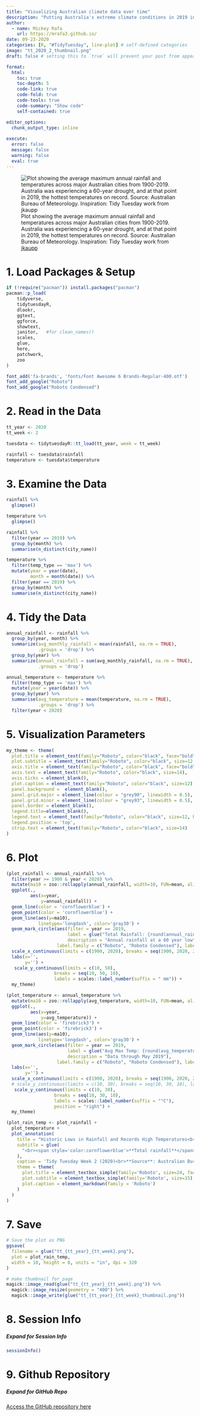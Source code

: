 ```yaml
---
title: "Visualizing Australian climate data over time"
description: "Putting Australia's extreme climate conditions in 2019 into historical context"
author:
  - name: Mickey Rafa
    url: https://mrafa3.github.io/
date: 09-23-2020
categories: [R, "#TidyTuesday", line-plot] # self-defined categories
image: "tt_2020_2_thumbnail.png"
draft: false # setting this to `true` will prevent your post from appearing on your listing page until you're ready!

format:
  html:
    toc: true
    toc-depth: 5
    code-link: true
    code-fold: true
    code-tools: true
    code-summary: "Show code"
    self-contained: true

editor_options: 
  chunk_output_type: inline
  
execute: 
  error: false
  message: false
  warning: false
  eval: true
---
```


![Plot showing the average maximum annual rainfall and temperatures across major Australian cities from 1900-2019. Australia was experiencing a 60-year drought, and at that point in 2019, the hottest temperatures on record. Source: Australian Bureau of Meteorology. Inspiration: Tidy Tuesday work from [jkaupp](https://github.com/jkaupp/tidytuesdays/tree/master/2020/week2)](tt_2020_2.png){#fig-1}

# 1. Load Packages & Setup

```r
if (!require("pacman")) install.packages("pacman")
pacman::p_load(
    tidyverse,
    tidytuesdayR,
    dlookr,
    ggtext,
    ggforce,
    showtext,
    janitor,   #for clean_names()
    scales,
    glue,
    here,
    patchwork,
    zoo
)    

font_add('fa-brands', 'fonts/Font Awesome 6 Brands-Regular-400.otf')
font_add_google("Roboto")
font_add_google("Roboto Condensed")
```

# 2. Read in the Data

```r
tt_year <- 2020
tt_week <- 2

tuesdata <- tidytuesdayR::tt_load(tt_year, week = tt_week)

rainfall <- tuesdata$rainfall
temperature <- tuesdata$temperature
```

# 3. Examine the Data 

```r
rainfall %>%
  glimpse()

temperature %>% 
  glimpse()
```

```r
rainfall %>% 
  filter(year == 2019) %>% 
  group_by(month) %>% 
  summarise(n_distinct(city_name))

temperature %>% 
  filter(temp_type == 'max') %>% 
  mutate(year = year(date),
         month = month(date)) %>% 
  filter(year == 2019) %>% 
  group_by(month) %>% 
  summarise(n_distinct(city_name))
```

# 4. Tidy the Data 

```r
annual_rainfall <- rainfall %>% 
  group_by(year, month) %>% 
  summarize(avg_monthly_rainfall = mean(rainfall, na.rm = TRUE),
            .groups = 'drop') %>% 
  group_by(year) %>% 
  summarize(annual_rainfall = sum(avg_monthly_rainfall, na.rm = TRUE),
            .groups = 'drop')

annual_temperature <- temperature %>% 
  filter(temp_type == 'max') %>% 
  mutate(year = year(date)) %>% 
  group_by(year) %>% 
  summarise(avg_temperature = mean(temperature, na.rm = TRUE),
            .groups = 'drop') %>% 
  filter(year < 2020)
```

# 5. Visualization Parameters 

```r
my_theme <- theme(
  plot.title = element_text(family="Roboto", color="black", face="bold", size=24, hjust=0), 
  plot.subtitle = element_text(family="Roboto", color="black", size=12, hjust=0), 
  axis.title = element_text(family="Roboto", color="black", face="bold", size=12), 
  axis.text = element_text(family="Roboto", color="black", size=14), 
  axis.ticks = element_blank(),
  plot.caption = element_text(family="Roboto", color="black", size=12), 
  panel.background =  element_blank(), 
  panel.grid.major = element_line(colour = "grey90", linewidth = 0.5),
  panel.grid.minor = element_line(colour = "grey93", linewidth = 0.5),
  panel.border = element_blank(), 
  legend.title=element_blank(), 
  legend.text = element_text(family="Roboto", color="black", size=12, hjust=0),
  legend.position = 'top',
  strip.text = element_text(family="Roboto", color="black", size=14)
)
```

# 6. Plot 

```r
(plot_rainfall <- annual_rainfall %>% 
  filter(year >= 1900 & year < 2020) %>% 
  mutate(ma10 = zoo::rollapply(annual_rainfall, width=10, FUN=mean, align='right', partial = TRUE)) %>% 
  ggplot(.,
         aes(x=year,
             y=annual_rainfall)) + 
  geom_line(color = 'cornflowerblue') + 
  geom_point(color = 'cornflowerblue') + 
  geom_line(aes(y=ma10), 
            linetype='longdash', color='gray30') + 
  geom_mark_circle(aes(filter = year == 2019, 
                       label = glue("Total Rainfall: {round(annual_rainfall,1)} mm"), 
                       description = "Annual rainfall at a 60 year low"), 
                   label.family = c("Roboto", "Roboto Condensed"), label.buffer = unit(6, "cm"), label.fontsize = 10) + 
  scale_x_continuous(limits = c(1900, 2020), breaks = seq(1900, 2020, 20)) +
  labs(x='',
       y='') + 
   scale_y_continuous(limits = c(10, 50), 
                  breaks = seq(10, 50, 10),
                  labels = scales::label_number(suffix = " mm")) + 
  my_theme)
```

```r
(plot_temperature <- annual_temperature %>% 
  mutate(ma10 = zoo::rollapply(avg_temperature, width=10, FUN=mean, align='right', partial = TRUE)) %>% 
  ggplot(.,
         aes(x=year,
             y=avg_temperature)) + 
  geom_line(color = 'firebrick3') + 
  geom_point(color = 'firebrick3') + 
  geom_line(aes(y=ma10),
            linetype='longdash', color='gray30') + 
  geom_mark_circle(aes(filter = year == 2019, 
                       label = glue("Avg Max Temp: {round(avg_temperature, 1)}°C"),
                       description = "Data through May 2019"), 
                   label.family = c("Roboto", "Roboto Condensed"), label.buffer = unit(6, "cm"), label.fontsize = 10) + 
  labs(x='',
       y='') + 
  scale_x_continuous(limits = c(1900, 2020), breaks = seq(1900, 2020, 20)) +
  # scale_y_continuous(limits = c(10, 30), breaks = seq(10, 30, 10), label = label_number(unit = "° C", sep = ""), position = "right") +
   scale_y_continuous(limits = c(10, 30), 
                  breaks = seq(10, 30, 10),
                  labels = scales::label_number(suffix = "°C"),
                  position = "right") + 
  my_theme)
```

```r
(plot_rain_temp <- plot_rainfall + 
  plot_temperature + 
  plot_annotation(
    title = "Historic Lows in Rainfall and Records High Temperatures<br>a Factor in Australia's Devastating Wildfires",
    subtitle = glue(
      "<br><span style='color:cornflowerblue'>**Total rainfall**</span> and <span style='color:firebrick3'>**average maximum temperature**</span> across Australian cities from 1900 to 2019<br>10-year moving average shown as dotted line"
    ),
    caption = 'Tidy Tuesday Week 2 (2020)<br>**Source**: Australian Bureau of Meterology',
    theme = theme(
      plot.title = element_textbox_simple(family='Roboto', size=24, face='bold'),
      plot.subtitle = element_textbox_simple(family='Roboto', size=15),
      plot.caption = element_markdown(family = 'Roboto')
    )
  )
)
```

# 7. Save 

```r
# Save the plot as PNG
ggsave(
  filename = glue("tt_{tt_year}_{tt_week}.png"),
  plot = plot_rain_temp,
  width = 10, height = 8, units = "in", dpi = 320
)

# make thumbnail for page
magick::image_read(glue("tt_{tt_year}_{tt_week}.png")) %>%
  magick::image_resize(geometry = "400") %>%
  magick::image_write(glue("tt_{tt_year}_{tt_week}_thumbnail.png"))
```

# 8. Session Info

::: {.callout-tip collapse="true"}
##### Expand for Session Info

```r
sessionInfo()
```
:::

# 9. Github Repository 

::: {.callout-tip collapse="true"}

##### Expand for GitHub Repo
 
[Access the GitHub repository here](https://github.com/mrafa3/mrafa3.github.io)
:::